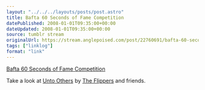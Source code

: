 ```yaml
---
layout: "../../../layouts/posts/post.astro"
title: Bafta 60 Seconds of Fame Competition
datePublished: 2008-01-01T09:35:00+00:00
dateUpdated: 2008-01-01T09:35:00+00:00
source: tumblr stream
originalUrl: https://stream.anglepoised.com/post/22760691/bafta-60-seconds-of-fame-competition
tags: ["linklog"]
format: "link"
---
```


[Bafta 60 Seconds of Fame Competition][1]

Take a look at [Unto Others](http://www.60secondsoffame.co.uk/bafta/sixtysec/_entry/0000000016f808e60117183d9e4c02a5/jsps/entry) by [The Flippers](http://deathtotheflippers.blogspot.com/) and friends.

[1]: http://www.60secondsoffame.co.uk/
